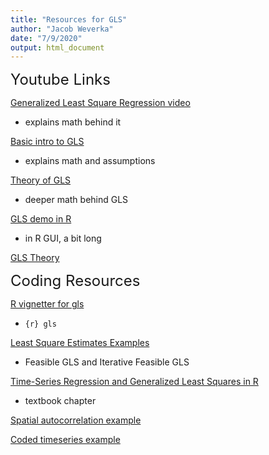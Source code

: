 ```yaml
---
title: "Resources for GLS"
author: "Jacob Weverka"
date: "7/9/2020"
output: html_document
---
```






<font size="5"> Youtube Links </font>

[Generalized Least Square Regression video](https://www.youtube.com/watch?v=j_WQQfaJQLI)

  - explains math behind it
  
[Basic intro to GLS](https://www.youtube.com/watch?v=XVyx8r8ZRLA)

  - explains math and assumptions
  
[Theory of GLS](https://www.youtube.com/watch?v=ZFQDn84fuJI)

  - deeper math behind GLS
  
[GLS demo in R](https://www.youtube.com/watch?v=P-WYkSZp9lY)

  - in R GUI, a bit long
  
[GLS Theory](https://www.youtube.com/watch?v=wCJ8I-MtJdQ)


<font size="5"> Coding Resources </font>


[R vignetter for gls](https://stat.ethz.ch/R-manual/R-devel/library/nlme/html/gls.html)

  - ```{r} gls ```
  
[Least Square Estimates Examples](https://rpubs.com/cbw1243/gls)

  - Feasible GLS and Iterative Feasible GLS
  
[Time-Series Regression and Generalized Least Squares in R](https://pdfs.semanticscholar.org/7c1b/5ba81a4fcde9abe7efe49228244a98d5ce11.pdf)

  - textbook chapter

[Spatial autocorrelation example](https://mltconsecol.github.io/TU_LandscapeAnalysis_Documents/Assignments_web/Assignment07_Mantel_SpRegress.html)

[Coded timeseries example](https://sakai.unc.edu/access/content/group/2842013b-58f5-4453-aa8d-3e01bacbfc3d/public/Ecol562_Spring2012/docs/lectures/lecture17.htm)










